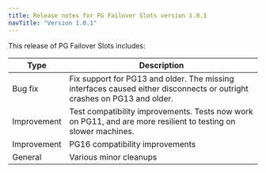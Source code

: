 ```yaml
---
title: Release notes for PG Failover Slots version 1.0.1
navTitle: "Version 1.0.1"
---
```


This release of PG Failover Slots includes:

|  Type   |               Description               |
| ------- | --------------------------------------- |
| Bug fix | Fix support for PG13 and older.  The missing interfaces caused either disconnects or outright crashes on PG13 and older. |
| Improvement | Test compatibility improvements.  Tests now work on PG11, and are more resilient to testing on slower machines. |
| Improvement | PG16 compatibility improvements |
| General | Various minor cleanups |